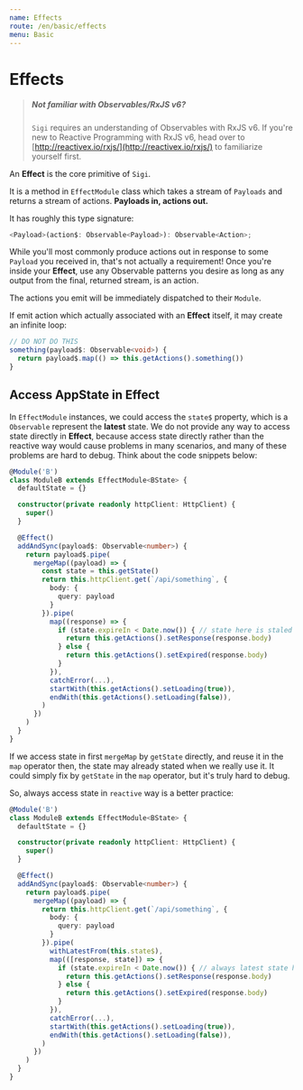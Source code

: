 ```yaml
---
name: Effects
route: /en/basic/effects
menu: Basic
---
```


# Effects

>##### Not familiar with Observables/RxJS v6?
> `Sigi` requires an understanding of Observables with RxJS v6. If you're new to Reactive Programming with RxJS v6, head over to [http://reactivex.io/rxjs/](http://reactivex.io/rxjs/) to familiarize yourself first.
>

An **Effect** is the core primitive of `Sigi`.

It is a method in `EffectModule` class which takes a stream of `Payloads` and returns a stream of actions. **Payloads in, actions out.**

It has roughly this type signature:

```ts
<Payload>(action$: Observable<Payload>): Observable<Action>;
```

While you'll most commonly produce actions out in response to some `Payload` you received in, that's not actually a requirement! Once you're inside your **Effect**, use any Observable patterns you desire as long as any output from the final, returned stream, is an action.

The actions you emit will be immediately dispatched to their `Module`.

If emit action which actually associated with an **Effect** itself, it may create an infinite loop:

```typescript
// DO NOT DO THIS
something(payload$: Observable<void>) {
  return payload$.map(() => this.getActions().something())
}
```

## Access **AppState** in **Effect**
In `EffectModule` instances, we could access the `state$` property, which is a `Observable` represent the **latest** state.
We do not provide any way to access state directly in **Effect**, because access state directly rather than the reactive way would cause problems in many scenarios, and many of these problems are hard to debug.
Think about the code snippets below:

```ts
@Module('B')
class ModuleB extends EffectModule<BState> {
  defaultState = {}

  constructor(private readonly httpClient: HttpClient) {
    super()
  }

  @Effect()
  addAndSync(payload$: Observable<number>) {
    return payload$.pipe(
      mergeMap((payload) => {
        const state = this.getState()
        return this.httpClient.get(`/api/something`, {
          body: {
            query: payload
          }
        }).pipe(
          map((response) => {
            if (state.expireIn < Date.now()) { // state here is staled
              return this.getActions().setResponse(response.body)
            } else {
              return this.getActions().setExpired(response.body)
            }
          }),
          catchError(...),
          startWith(this.getActions().setLoading(true)),
          endWith(this.getActions().setLoading(false)),
        )
      })
    )
  }
}
```

If we access state in first `mergeMap` by `getState` directly, and reuse it in the `map` operator then, the state may already stated when we really use it. It could simply fix by `getState` in the `map` operator, but it's truly hard to debug.

So, always access state in `reactive` way is a better practice:

```ts
@Module('B')
class ModuleB extends EffectModule<BState> {
  defaultState = {}

  constructor(private readonly httpClient: HttpClient) {
    super()
  }

  @Effect()
  addAndSync(payload$: Observable<number>) {
    return payload$.pipe(
      mergeMap((payload) => {
        return this.httpClient.get(`/api/something`, {
          body: {
            query: payload
          }
        }).pipe(
          withLatestFrom(this.state$),
          map(([response, state]) => {
            if (state.expireIn < Date.now()) { // always latest state here
              return this.getActions().setResponse(response.body)
            } else {
              return this.getActions().setExpired(response.body)
            }
          }),
          catchError(...),
          startWith(this.getActions().setLoading(true)),
          endWith(this.getActions().setLoading(false)),
        )
      })
    )
  }
}
```
